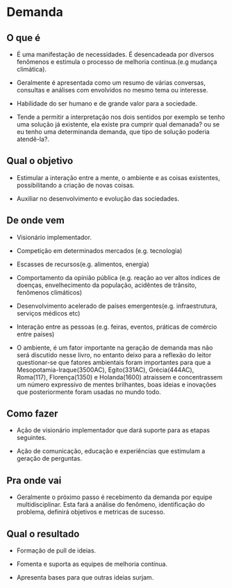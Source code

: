 # Demanda

## O que é {-}

- É uma manifestação de necessidades. É desencadeada por diversos fenômenos e estimula o processo de melhoria contínua.(e.g mudança climática). 

- Geralmente é apresentada como um resumo de várias conversas, consultas e análises com envolvidos no mesmo tema ou interesse.

- Habilidade do ser humano e de grande valor para a sociedade.

- Tende a permitir a interpretação nos dois sentidos por exemplo se tenho uma solução já existente, ela existe pra cumprir qual demanada? ou se eu tenho uma determinanda demanda, que tipo de solução poderia atendê-la?.


## Qual o objetivo {-}

- Estimular a interação entre a mente, o ambiente e as coisas existentes, possibilitando a criação de novas coisas.

- Auxiliar no desenvolvimento e evolução das sociedades.


## De onde vem {-}

- Visionário implementador.

- Competição em determinados mercados (e.g. tecnologia)

- Escasses de recursos(e.g. alimentos, energia)

- Comportamento da opinião pública (e.g. reação ao ver altos índices de doenças, envelhecimento da população, acidêntes de trânsito, fenômenos climáticos)

- Desenvolvimento acelerado de países emergentes(e.g. infraestrutura, serviços médicos etc)

- Interação entre as pessoas (e.g. feiras, eventos, práticas de comércio entre países)

- O ambiente, é um fator importante  na geração de demanda mas não será discutido nesse livro, no entanto deixo para a reflexão do leitor questionar-se que fatores ambientais foram importantes para que a Mesopotamia-Iraque(3500AC), Egito(331AC), Grécia(444AC), Roma(117), Florença(1350) e Holanda(1600) atraissem e concentrassem um número expressivo de mentes brilhantes, boas ideias e inovações que posteriormente foram usadas no mundo todo.

## Como fazer {-}

- Ação de visionário implementador que dará suporte para as etapas seguintes.

- Ação de comunicação, educação e experiências que estimulam a geração de perguntas.


## Pra onde vai {-}

- Geralmente o próximo passo é recebimento da demanda por equipe multidisciplinar. Esta fará a análise do fenômeno, identificação do problema, definirá objetivos e metricas de sucesso.


## Qual o resultado {-}

- Formação de pull de ideias. 

- Fomenta e suporta as equipes de melhoria contínua.

- Apresenta bases para que outras ideias surjam.